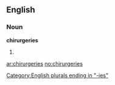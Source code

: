 ==English==

===Noun===
'''chirurgeries'''

# {{plural of|[[chirurgery]]}}

[[Category:English plurals ending in "-ies"]]

[[ar:chirurgeries]]
[[no:chirurgeries]]